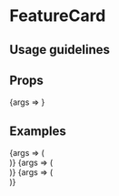 
<Meta title="FeatureCard" component={FeatureCard} />

# FeatureCard

## Usage guidelines

## Props

<Canvas>
	<Story
		args={{
			altText: 'Some text',
			imageSize: 'large',
			kicker: "The buck stops here",
			src: "https://cms.qz.com/wp-content/uploads/2017/11/walmart1-e1510848655454.jpg",
			title: "How to shop without destroying the climate",
			textSize: 'large',
		}}
		name="Default"
	>
		{args => <FeatureCard {...args} />}
	</Story>
</Canvas>

<ArgsTable story="Default" />

## Examples

<Canvas>
	<Story
		args={{
			altText: 'A crowded department store checkout',
			imageSize: 'small',
			kicker: "The buck stops here",
			src: "https://cms.qz.com/wp-content/uploads/2017/11/walmart1-e1510848655454.jpg",
			title: "How to shop without destroying the climate",
			textSize: 'small',
		}}
		name="Fixed width"
	>
		{args => (
			<div style={{ width: 315 }}>
				<FeatureCard {...args} />
			</div>
		)}
	</Story>
</Canvas>

<Canvas>
	<Story
		args={{
			altText: 'Some text',
			imageSize: 'small',
			kicker: "Quartz at Work (from home)",
			showPlayIcon: true,
			src: "https://cms.qz.com/wp-content/uploads/2020/04/Tightrope-e1586961655857.jpg",
			title: "Watch Quartz's workshop on leading teams through tension",
			textSize: 'small',
		}}
		name="Play icon"
	>
		{args => (
			<div style={{ width: 315 }}>
				<FeatureCard {...args} />
			</div>
		)}
	</Story>
</Canvas>

<Canvas>
	<Story
		args={{
			altText: 'A mug full of office supplies and activist signs',
			description: 'Employee activists are transforming the workplace—and making companies better in the process.',
			imageSize: 'large',
			isPortrait: true,
			src: "https://cms.qz.com/wp-content/uploads/2020/12/workplace_cover.jpg",
			title: "The rise of employee activists",
			textSize: 'medium',
		}}
		name="Portrait"
	>
		{args => (
			<div style={{ width: 310 }}>
				<FeatureCard {...args} />
			</div>
		)}
	</Story>
</Canvas>
